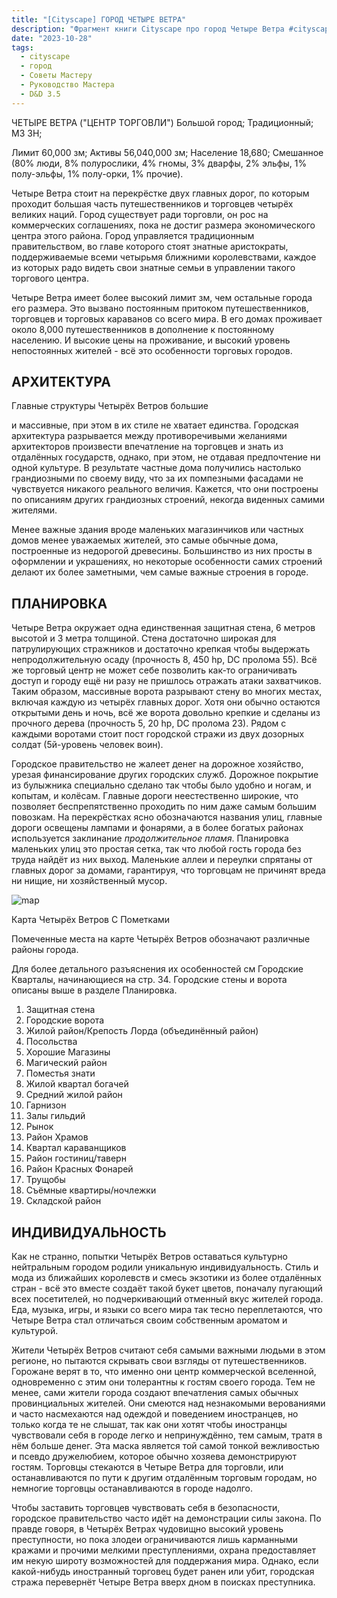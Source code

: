 ```yaml
---
title: "[Cityscape] ГОРОД ЧЕТЫРЕ ВЕТРА"
description: "Фрагмент книги Cityscape про город Четыре Ветра #cityscape #dnd35 #dnd #town #resource"
date: "2023-10-28"
tags:
  - cityscape
  - город
  - Советы Мастеру
  - Руководство Мастера
  - D&D 3.5
---
```


ЧЕТЫРЕ ВЕТРА ("ЦЕНТР ТОРГОВЛИ") Большой город; Традиционный; МЗ ЗН;

Лимит 60,000 зм; Активы 56,040,000 зм; Население 18,680; Смешанное (80% люди, 8% полурослики, 4% гномы, 3% дварфы, 2% эльфы, 1% полу-эльфы, 1% полу-орки, 1% прочие).

Четыре Ветра стоит на перекрёстке двух главных дорог, по которым проходит большая часть путешественников и торговцев четырёх великих наций. Город существует ради торговли, он рос на коммерческих соглашениях, пока не достиг размера экономического центра этого района. Город управляется традиционным правительством, во главе которого стоят знатные аристократы, поддерживаемые всеми четырьмя ближними королевствами, каждое из которых радо видеть свои знатные семьи в управлении такого торгового центра.

Четыре Ветра имеет более высокий лимит зм, чем остальные города его размера. Это вызвано постоянным притоком путешественников, торговцев и торговых караванов со всего мира. В его домах проживает около 8,000 путешественников в дополнение к постоянному населению. И высокие цены на проживание, и высокий уровень непостоянных жителей - всё это особенности торговых городов.

## АРХИТЕКТУРА

Главные структуры Четырёх Ветров большие

и массивные, при этом в их стиле не хватает единства. Городская архитектура разрывается между противоречивыми желаниями архитекторов произвести впечатление на торговцев и знать из отдалённых государств, однако, при этом, не отдавая предпочтение ни одной культуре. В результате частные дома получились настолько грандиозными по своему виду, что за их помпезными фасадами не чувствуется никакого реального величия. Кажется, что они построены по описаниям других грандиозных строений, некогда виденных самими жителями.

Менее важные здания вроде маленьких магазинчиков или частных домов менее уважаемых жителей, это самые обычные дома, построенные из недорогой древесины. Большинство из них просты в оформлении и украшениях, но некоторые особенности самих строений делают их более заметными, чем самые важные строения в городе.

## ПЛАНИРОВКА

Четыре Ветра окружает одна единственная защитная стена, 6 метров высотой и 3 метра толщиной. Стена достаточно широкая для патрулирующих стражников и достаточно крепкая чтобы выдержать непродолжительную осаду (прочность 8, 450 hp, DC пролома 55). Всё же торговый центр не может себе позволить как-то ограничивать доступ и городу ещё ни разу не пришлось отражать атаки захватчиков. Таким образом, массивные ворота разрывают стену во многих местах, включая каждую из четырёх главных дорог. Хотя они обычно остаются открытыми день и ночь, всё же ворота довольно крепкие и сделаны из прочного дерева (прочность 5, 20 hp, DC пролома 23). Рядом с каждыми воротами стоит пост городской стражи из двух дозорных солдат (5й-уровень человек воин).

Городское правительство не жалеет денег на дорожное хозяйство, урезая финансирование других городских служб. Дорожное покрытие из булыжника специально сделано так чтобы было удобно и ногам, и копытам, и колёсам. Главные дороги неестественно широкие, что позволяет беспрепятственно проходить по ним даже самым большим повозкам. На перекрёстках ясно обозначаются названия улиц, главные дороги освещены лампами и фонарями, а в более богатых районах используется заклинание _продолжительное пламя_. Планировка маленьких улиц это простая сетка, так что любой гость города без труда найдёт из них выход. Маленькие аллеи и переулки спрятаны от главных дорог за домами, гарантируя, что торговцам не причинят вреда ни нищие, ни хозяйственный мусор.

![map](/images/cityscape-four-winds.webp)

Карта Четырёх Ветров С Пометками

Помеченные места на карте Четырёх Ветров обозначают различные районы города.

Для более детального разъяснения их особенностей см Городские Кварталы, начинающиеся на стр. 34. Городские стены и ворота описаны выше в разделе Планировка.

1. Защитная стена
2. Городские ворота
3. Жилой район/Крепость Лорда (объединённый район)
4. Посольства
5. Хорошие Магазины
6. Магический район
7. Поместья знати
8. Жилой квартал богачей
9. Средний жилой район
10. Гарнизон
11. Залы гильдий
12. Рынок
13. Район Храмов
14. Квартал караванщиков
15. Район гостиниц/таверн
16. Район Красных Фонарей
17. Трущобы
18. Съёмные квартиры/ночлежки
19. Складской район

## ИНДИВИДУАЛЬНОСТЬ

Как не странно, попытки Четырёх Ветров оставаться культурно нейтральным городом родили уникальную индивидуальность. Стиль и мода из ближайших королевств и смесь экзотики из более отдалённых стран - всё это вместе создаёт такой букет цветов, поначалу пугающий всех посетителей, но подчеркивающий отменный вкус жителей города. Еда, музыка, игры, и языки со всего мира так тесно переплетаются, что Четыре Ветра стал отличаться своим собственным ароматом и культурой.

Жители Четырёх Ветров считают себя самыми важными людьми в этом регионе, но пытаются скрывать свои взгляды от путешественников. Горожане верят в то, что именно они центр коммерческой вселенной, одновременно с этим они толерантны к гостям своего города. Тем не менее, сами жители города создают впечатления самых обычных провинциальных жителей. Они смеются над незнакомыми верованиями и часто насмехаются над одеждой и поведением иностранцев, но только когда те не слышат, так как они хотят чтобы иностранцы чувствовали себя в городе легко и непринуждённо, тем самым, тратя в нём больше денег. Эта маска является той самой тонкой вежливостью и псевдо дружелюбием, которое обычно хозяева демонстрируют гостям. Торговцы стекаются в Четыре Ветра для торговли, или останавливаются по пути к другим отдалённым торговым городам, но немногие торговцы останавливаются в городе надолго.

Чтобы заставить торговцев чувствовать себя в безопасности, городское правительство часто идёт на демонстрации силы закона. По правде говоря, в Четырёх Ветрах чудовищно высокий уровень преступности, но пока злодеи ограничиваются лишь карманными кражами и прочими мелкими преступлениями, охрана предоставляет им некую широту возможностей для поддержания мира. Однако, если какой-нибудь иностранный торговец будет ранен или убит, городская стража перевернёт Четыре Ветра вверх дном в поисках преступника.
